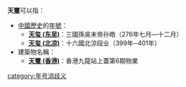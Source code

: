 '''天璽'''可以指：

*[[中國歷史|中國歷史]]的[[年號|年號]]：
**'''[[天玺_(东吴)|天玺 (东吴)]]'''：三國孫吳末帝孙皓（276年七月—十二月）
**'''[[天玺_(北凉)|天玺 (北凉)]]'''：十六國北涼段业（399年─401年）
*建築物名稱：
**'''[[天璽_(香港)|天璽 (香港)]]'''：香港九龍站上蓋第6期物業

{{消歧义|cat=二字消歧義}}


[[category:年号消歧义|category:年号消歧义]]